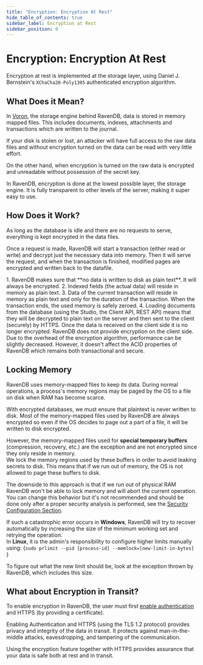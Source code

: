 ```yaml
---
title: "Encryption: Encryption At Rest"
hide_table_of_contents: true
sidebar_label: Encryption at Rest
sidebar_position: 0
---
```



# Encryption: Encryption At Rest

Encryption at rest is implemented at the storage layer, using Daniel J. Bernstein's `XChaCha20-Poly1305` authenticated encryption algorithm.

## What Does it Mean?

In [Voron](../../../server/storage/storage-engine.mdx), the storage engine behind RavenDB, data is stored in memory mapped files. This includes documents, indexes, attachments and transactions which are written to the journal.

If your disk is stolen or lost, an attacker will have full access to the raw data files and without encryption turned on the data can be read with very little effort.

On the other hand, when encryption is turned on the raw data is encrypted and unreadable without possession of the secret key.

In RavenDB, encryption is done at the lowest possible layer, the storage engine. It is fully transparent to other levels of the server, making it super easy to use.

## How Does it Work?

As long as the database is idle and there are no requests to serve, everything is kept encrypted in the data files.

Once a request is made, RavenDB will start a transaction (either read or write) and decrypt just the necessary data into memory. Then it will serve the request, and when the transaction is finished, modified pages are encrypted and written back to the datafile.

<Admonition type="danger" title="Important things to be aware of:" id="important-things-to-be-aware-of" href="#important-things-to-be-aware-of">
1. RavenDB makes sure that **no data is written to disk as plain text**. It will always be encrypted.  
2. Indexed fields (the actual data) will reside in memory as plain text.  
3. Data of the current transaction will reside in memory as plain text and only for the duration of the transaction. When the transaction ends, the used memory is safely zeroed.  
4. Loading documents from the database (using the Studio, the Client API, REST API) means that they will be decrypted to plain text on the server and then sent to the client (securely) by HTTPS. Once the data is received on the client side it is no longer encrypted. RavenDB does not provide encryption on the client side.
</Admonition>

<Admonition type="note" title="Note">
Due to the overhead of the encryption algorithm, performance can be slightly decreased. However, it doesn't affect the ACID properties of RavenDB which remains both transactional and secure.
</Admonition>

## Locking Memory

RavenDB uses memory-mapped files to keep its data. During normal operations, a process's memory regions may be paged by the OS to a file on disk when RAM has become scarce.

With encrypted databases, we must ensure that plaintext is never written to disk. 
Most of the memory-mapped files used by RavenDB are always encrypted so even if the OS decides to page out a part of a file, it will be written to disk encrypted.

However, the memory-mapped files used for **special temporary buffers** (compression, recovery, etc.) are the exception and are not encrypted since they only reside in memory.  
We lock the memory regions used by these buffers in order to avoid leaking secrets to disk. This means that if we run out of memory, the OS is not allowed to page these buffers to disk. 

The downside to this approach is that if we run out of physical RAM RavenDB won't be able to lock memory and will abort the current operation.
You can change this behavior but it's not recommended and should be done only after a proper security analysis is performed, see the [Security Configuration Section](../../../server/configuration/security-configuration.mdx#securitydonotconsidermemorylockfailureascatastrophicerror).

If such a catastrophic error occurs in **Windows**, RavenDB will try to recover automatically by increasing the size of the minimum working set and retrying the operation.   
In **Linux**, it is the admin's responsibility to configure higher limits manually using:
<TabItem value="plain" label="plain">
<CodeBlock language="plain">
{`sudo prlimit --pid [process-id] --memlock=[new-limit-in-bytes]
`}
</CodeBlock>
</TabItem>

To figure out what the new limit should be, look at the exception thrown by RavenDB, which includes this size.

## What about Encryption in Transit?

To enable encryption in RavenDB, the user must first [enable authentication](../../../server/security/authentication/certificate-configuration.mdx) and HTTPS (by providing a certificate).

Enabling Authentication and HTTPS (using the TLS 1.2 protocol) provides privacy and integrity of the data in transit. It protects against man-in-the-middle attacks, eavesdropping, and tampering of the communication.

Using the encryption feature together with HTTPS provides assurance that your data is safe both at rest and in transit.

